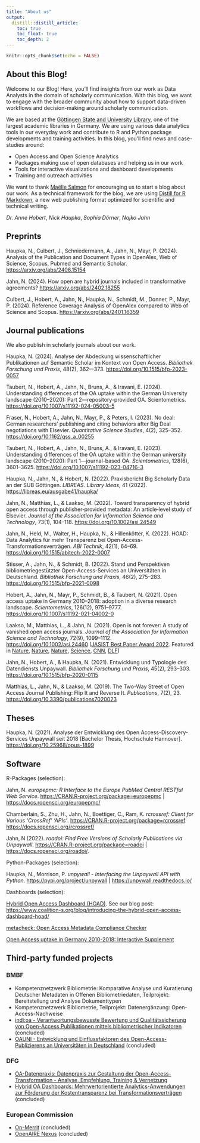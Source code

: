 ```yaml
---
title: "About us"
output:
  distill::distill_article:
    toc: true
    toc_float: true
    toc_depth: 2
---
```


```r
knitr::opts_chunk$set(echo = FALSE)
```

## About this Blog!

Welcome to our Blog! Here, you'll find insights from our work as Data Analysts in the domain of scholarly communication. With this blog, we want to engage with the broader community about how to support data-driven workflows and decision-making around scholarly communication.

We are based at the [Göttingen State and University Library](https://www.sub.uni-goettingen.de/en/news/), one of the largest academic libraries in Germany. We are using various data analytics tools in our everyday work and contribute to R and Python package developments and training activities. In this blog, you'll find news and case-studies around:

- Open Access and Open Science Analytics
- Packages making use of open databases and helping us in our work
- Tools for interactive visualizations and dashboard developments
- Training and outreach activities 

We want to thank [Maëlle Salmon](https://masalmon.eu/) for encouraging us to start a blog about our work. As a technical framework for the blog, we are using [Distill for R Markdown](https://rstudio.github.io/distill/), a new web publishing format optimized for scientific and technical writing. 

*Dr. Anne Hobert*, *Nick Haupka*, *Sophia Dörner*, *Najko Jahn*

## Preprints

Haupka, N., Culbert, J., Schniedermann, A., Jahn, N., Mayr, P. (2024). Analysis of the Publication and Document Types in OpenAlex, Web of Science, Scopus, Pubmed and Semantic Scholar. <https://arxiv.org/abs/2406.15154>

Jahn, N. (2024). How open are hybrid journals included in transformative agreements? <https://arxiv.org/abs/2402.18255>

Culbert, J., Hobert, A., Jahn, N., Haupka, N., Schmidt, M., Donner, P., Mayr, P. (2024). Reference Coverage Analysis of OpenAlex compared to Web of Science and Scopus. <https://arxiv.org/abs/2401.16359>

## Journal publications

We also publish in scholarly journals about our work.

Haupka, N. (2024). Analyse der Abdeckung wissenschaftlicher Publikationen auf Semantic Scholar im Kontext von Open Access. *Bibliothek Forschung und Praxis*, 48(2), 362–-373. <https://doi.org/10.1515/bfp-2023-0057>

Taubert, N., Hobert, A., Jahn, N., Bruns, A., & Iravani, E. (2024). Understanding differences of the OA uptake within the German University landscape (2010–2020): Part 2—repository-provided OA. Scientometrics. <https://doi.org/10.1007/s11192-024-05003-5>

Fraser, N., Hobert, A., Jahn, N., Mayr, P., & Peters, I. (2023). No deal: German researchers’ publishing and citing behaviors after Big Deal negotiations with Elsevier.
*Quantitative Science Studies*, 4(2), 325--352. <https://doi.org/10.1162/qss_a_00255>

Taubert, N., Hobert, A., Jahn, N., Bruns, A., & Iravani, E. (2023). Understanding differences of the OA uptake within the German university landscape (2010–2020): Part 1—journal-based OA. *Scientometrics*, 128(6), 3601–3625. <https://doi.org/10.1007/s11192-023-04716-3>

Haupka, N., Jahn, N., & Hobert, N. (2022). Praxisbericht Big Scholarly Data an der SUB Göttingen. *LIBREAS. Library Ideas*, 41 (2022). <https://libreas.eu/ausgabe41/haupka/>

Jahn, N., Matthias, L., & Laakso, M. (2022). Toward transparency of
hybrid open access through publisher‐provided metadata: An article‐level
study of Elsevier. *Journal of the Association for Information Science
and Technology*, 73(1), 104--118. <https://doi.org/10.1002/asi.24549>

Jahn, N., Held, M., Walter, H., Haupka, N., & Hillenkötter, K. (2022).
HOAD: Data Analytics für mehr Transparenz bei
Open-Access-Transformationsverträgen. *ABI Technik*, 42(1), 64--69.
<https://doi.org/10.1515/abitech-2022-0007>

Stisser, A., Jahn, N., & Schmidt, B. (2022). Stand und Perspektiven bibliometriegestützter Open-Access-Services an Universitäten in Deutschland. *Bibliothek Forschung und Praxis*, 46(2), 275–283. <https://doi.org/10.1515/bfp-2021-0098>

Hobert, A., Jahn, N., Mayr, P., Schmidt, B., & Taubert, N. (2021). Open
access uptake in Germany 2010--2018: adoption in a diverse research
landscape. *Scientometrics*, 126(12), 9751--9777.
<https://doi.org/10.1007/s11192-021-04002-0>

Laakso, M., Matthias, L., & Jahn, N. (2021). Open is not forever: A
study of vanished open access journals. *Journal of the Association for
Information Science and Technology*, 72(9), 1099--1112.
<https://doi.org/10.1002/asi.24460> ([JASIST Best Paper Award 2022](https://www.asist.org/2022/06/15/2022-best-jasist-paper-award/). Featured in
[Nature](https://www.nature.com/articles/d41586-020-02610-z),
[Nature](https://www.nature.com/articles/d41586-024-00616-5),
[Nature](https://doi.org/10.1038/d41586-024-03842-z),
[Science](https://doi.org/10.1126/science.abe6998), [CNN](https://edition.cnn.com/2020/09/15/us/vanished-open-access-journals-trnd-scn/index.html),
[DLF](https://www.deutschlandfunknova.de/nachrichten/wissenschaft-millionen-arbeiten-sind-nicht-richtig-archiviert))

Jahn, N., Hobert, A., & Haupka, N. (2021). Entwicklung und Typologie des
Datendiensts Unpaywall. *Bibliothek Forschung und Praxis*, 45(2),
293--303. <https://doi.org/10.1515/bfp-2020-0115>

Matthias, L., Jahn, N., & Laakso, M. (2019). The Two-Way Street of Open
Access Journal Publishing: Flip It and Reverse It. *Publications*, 7(2),
23. <https://doi.org/10.3390/publications7020023>


## Theses

Haupka, N. (2021). Analyse der Entwicklung des Open Access-Discovery-Services Unpaywall seit 2018 [Bachelor Thesis, Hochschule Hannover]. <https://doi.org/10.25968/opus-1899>

## Software

R-Packages (selection):

Jahn, N. *europepmc: R Interface to the Europe PubMed Central RESTful Web Service*. <https://CRAN.R-project.org/package=europepmc> | <https://docs.ropensci.org/europepmc/>
  
Chamberlain, S., Zhu, H., Jahn, N., Boettiger, C., Ram, K. *rcrossref: Client for Various 'CrossRef' 'APIs'*. <https://CRAN.R-project.org/package=rcrossref> <https://docs.ropensci.org/rcrossref/>
  
Jahn, N (2022). *roadoi: Find Free Versions of Scholarly Publications via Unpaywall*. <https://CRAN.R-project.org/package=roadoi> | <https://docs.ropensci.org/roadoi/>.

Python-Packages (selection):

Haupka, N., Morrison, P. *unpywall - Interfacing the Unpaywall API with Python*.
<https://pypi.org/project/unpywall> | <https://unpywall.readthedocs.io/>

Dashboards (selection):

[Hybrid Open Access Dashboard (HOAD)](https://subugoe.github.io/hoaddash/). See our blog post: <https://www.coalition-s.org/blog/introducing-the-hybrid-open-access-dashboard-hoad/>

[metacheck: Open Access Metadata Compliance Checker](https://subugoe.github.io/metacheck/)

[Open Access uptake in Germany 2010-2018: Interactive Supplement](https://subugoe.shinyapps.io/oauni_10_18/)

## Third-party funded projects

### BMBF 

- Kompetenznetzwerk Bibliometrie: Komparative Analyse und Kuratierung Deutscher Metadaten in Offenen Bibliometriedaten, Teilprojekt: Bereitstellung und Analyse Dokumenttypen
- Kompetenznetzwerk Bibliometrie, Teilprojekt: Datenergänzung: Open-Access-Nachweise
- [indi:oa - Verantwortungsbewusste Bewertung und Qualitätssicherung von Open-Access Publikationen mittels bibliometrischer Indikatoren](https://open-access.network/vernetzen/open-access-projekte/indioa) (concluded)
- [OAUNI - Entwicklung und Einflussfaktoren des Open-Access-Publizierens an Universitäten in Deutschland](https://www.sub.uni-goettingen.de/projekte-forschung/projektdetails/projekt/oauni/) (concluded)

### DFG


- [OA-Datenpraxis: Datenpraxis zur Gestaltung der Open-Access-Transformation - Analyse, Empfehlung, Training & Vernetzung](https://oa-datenpraxis.de/)
- [Hybrid OA Dashboards: Mehrwertorientierte Analytics-Anwendungen zur Förderung der Kostentransparenz bei Transformationsverträgen](https://www.sub.uni-goettingen.de/projekte-forschung/projektdetails/projekt/hybrid-oa-dashboards/) (concluded)

### European Commission

- [On-Merrit](https://on-merrit.eu/) (concluded)
- [OpenAIRE Nexus](https://www.openaire.eu/openaire-nexus-project) (concluded)